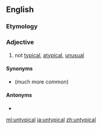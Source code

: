 ==English==

===Etymology===
{{prefix|en|un|typical}}

===Adjective===
{{en-adj}}

# not [[typical]], [[atypical]], [[unusual]]

====Synonyms====
* {{l|en|atypical}} (much more common)

====Antonyms====
* {{l|en|typical}}

[[ml:untypical]]
[[ja:untypical]]
[[zh:untypical]]